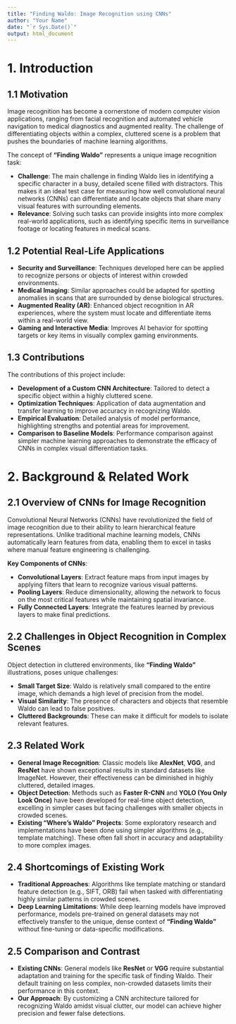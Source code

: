 ```yaml
---
title: "Finding Waldo: Image Recognition using CNNs"
author: "Your Name"
date: "`r Sys.Date()`"
output: html_document
---
```


# 1. Introduction

## 1.1 Motivation

Image recognition has become a cornerstone of modern computer vision applications, ranging from facial recognition and automated vehicle navigation to medical diagnostics and augmented reality. The challenge of differentiating objects within a complex, cluttered scene is a problem that pushes the boundaries of machine learning algorithms.

The concept of **“Finding Waldo”** represents a unique image recognition task:

- **Challenge**: The main challenge in finding Waldo lies in identifying a specific character in a busy, detailed scene filled with distractors. This makes it an ideal test case for measuring how well convolutional neural networks (CNNs) can differentiate and locate objects that share many visual features with surrounding elements.
- **Relevance**: Solving such tasks can provide insights into more complex real-world applications, such as identifying specific items in surveillance footage or locating features in medical scans.

## 1.2 Potential Real-Life Applications

- **Security and Surveillance**: Techniques developed here can be applied to recognize persons or objects of interest within crowded environments.
- **Medical Imaging**: Similar approaches could be adapted for spotting anomalies in scans that are surrounded by dense biological structures.
- **Augmented Reality (AR)**: Enhanced object recognition in AR experiences, where the system must locate and differentiate items within a real-world view.
- **Gaming and Interactive Media**: Improves AI behavior for spotting targets or key items in visually complex gaming environments.

## 1.3 Contributions

The contributions of this project include:

- **Development of a Custom CNN Architecture**: Tailored to detect a specific object within a highly cluttered scene.
- **Optimization Techniques**: Application of data augmentation and transfer learning to improve accuracy in recognizing Waldo.
- **Empirical Evaluation**: Detailed analysis of model performance, highlighting strengths and potential areas for improvement.
- **Comparison to Baseline Models**: Performance comparison against simpler machine learning approaches to demonstrate the efficacy of CNNs in complex visual differentiation tasks.

# 2. Background & Related Work

## 2.1 Overview of CNNs for Image Recognition

Convolutional Neural Networks (CNNs) have revolutionized the field of image recognition due to their ability to learn hierarchical feature representations. Unlike traditional machine learning models, CNNs automatically learn features from data, enabling them to excel in tasks where manual feature engineering is challenging.

**Key Components of CNNs**:

- **Convolutional Layers**: Extract feature maps from input images by applying filters that learn to recognize various visual patterns.
- **Pooling Layers**: Reduce dimensionality, allowing the network to focus on the most critical features while maintaining spatial invariance.
- **Fully Connected Layers**: Integrate the features learned by previous layers to make final predictions.

## 2.2 Challenges in Object Recognition in Complex Scenes

Object detection in cluttered environments, like **“Finding Waldo”** illustrations, poses unique challenges:

- **Small Target Size**: Waldo is relatively small compared to the entire image, which demands a high level of precision from the model.
- **Visual Similarity**: The presence of characters and objects that resemble Waldo can lead to false positives.
- **Cluttered Backgrounds**: These can make it difficult for models to isolate relevant features.

## 2.3 Related Work

- **General Image Recognition**: Classic models like **AlexNet**, **VGG**, and **ResNet** have shown exceptional results in standard datasets like ImageNet. However, their effectiveness can be diminished in highly cluttered, detailed images.
- **Object Detection**: Methods such as **Faster R-CNN** and **YOLO (You Only Look Once)** have been developed for real-time object detection, excelling in simpler cases but facing challenges with smaller objects in crowded scenes.
- **Existing “Where’s Waldo” Projects**: Some exploratory research and implementations have been done using simpler algorithms (e.g., template matching). These often fall short in accuracy and adaptability to more complex images.

## 2.4 Shortcomings of Existing Work

- **Traditional Approaches**: Algorithms like template matching or standard feature detection (e.g., SIFT, ORB) fail when tasked with differentiating highly similar patterns in crowded scenes.
- **Deep Learning Limitations**: While deep learning models have improved performance, models pre-trained on general datasets may not effectively transfer to the unique, dense context of **“Finding Waldo”** without fine-tuning or data-specific modifications.

## 2.5 Comparison and Contrast

- **Existing CNNs**: General models like **ResNet** or **VGG** require substantial adaptation and training for the specific task of finding Waldo. Their default training on less complex, non-crowded datasets limits their performance in this context.
- **Our Approach**: By customizing a CNN architecture tailored for recognizing Waldo amidst visual clutter, our model can achieve higher precision and fewer false detections.
